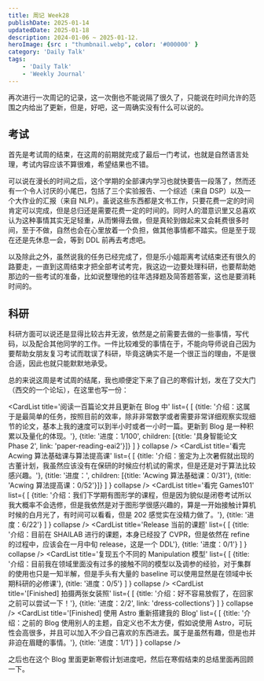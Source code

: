 ```yaml
---
title: 周记 Week28
publishDate: 2025-01-14
updatedDate: 2025-01-18
description: 2024-01-06 ~ 2025-01-12.
heroImage: {src : "thumbnail.webp", color: '#000000' }
category: 'Daily Talk'
tags:
    - 'Daily Talk'
    - 'Weekly Journal'
---
```


再次进行一次周记的记录，这一次倒也不能说隔了很久了，只能说在时间允许的范围之内给出了更新，但是，好吧，这一周确实没有什么可以说的。

## 考试

首先是考试周的结束，在这周的前期就完成了最后一门考试，也就是自然语言处理，考试内容应该不算很难，希望结果也不错。

可以说在漫长的时间之后，这个学期的全部课内学习也就快要告一段落了，然而还有一个令人讨厌的小尾巴，包括了三个实验报告、一个综述（来自 DSP）以及一个大作业的汇报（来自 NLP）。虽说这些东西都是文书工作，只要花费一定的时间肯定可以完成，但是总归还是需要花费一定的时间的。同时人的潜意识里又总喜欢认为这种事情其实无足轻重，从而懒得去做，但是真轮到做起来又会耗费很多时间，至于不做，自然也会在心里放着一个负担，做其他事情都不踏实。但是至于现在还是先休息一会，等到 DDL 前再去考虑吧。

以及除此之外，虽然说我的任务已经完成了，但是乐小姐距离考试结束还有很久的路要走，一直到这周结束才把全部考试考完，我这边一边要处理科研，也要帮助她那边的一些考试的准备，比如说整理他的往年选择题及简答题答案，这也是要消耗时间的。

## 科研

科研方面可以说还是显得比较古井无波，依然是之前需要去做的一些事情，写代码，以及配合其他同学的工作。一件比较难受的事情在于，不能向导师说自己因为要帮助女朋友复习考试而耽误了科研，毕竟这确实不是一个很正当的理由，不是很合适，因此也就只能默默地承受。

总的来说这周是考试周的结尾，我也顺便定下来了自己的寒假计划，发在了交大门（西交的一个论坛），在这里也写一份：

<CardList title='阅读一百篇论文并且更新在 Blog 中' list={
  [
    {title: '介绍：这属于是最简单的任务，按照目前的效率，除非非常数学或者需要非常详细观察实现细节的论文，基本上我的速度可以到半小时或者一小时一篇。更新到 Blog 是一种积累以及量化的体现。'},
    {title: '进度：1/100', children: [{title: '具身智能论文 Phase 2', link: 'paper-reading-eai2'}]}
  ]
} collapse />
<CardList title='看完 Acwing 算法基础课与算法提高课' list={
  [
    {title: '介绍：鉴定为上次暑假就出现的古董计划，我虽然应该没有在保研的时候应付机试的需求，但是还是对于算法比较感兴趣。'},
    {title: '进度：', children: [{title: 'Acwing 算法基础课：0/31'}, {title: 'Acwing 算法提高课：0/52'}]}
  ]
} collapse />
<CardList title='看完 Games101' list={
  [
    {title: '介绍：我们下学期有图形学的课程，但是因为貌似是闭卷考试所以我大概率不会选修，但是我依然是对于图形学很感兴趣的，算是一开始接触计算机时候的白月光了，有时间可以看看，但是 202 感觉实在没精力做了。'},
    {title: '进度：6/22'}
  ]
} collapse />
<CardList title='Release 当前的课题' list={
  [
    {title: '介绍：目前在 SHAILAB 进行的课题，本身已经投了 CVPR，但是依然在 refine 的过程中，应该会在一月中旬 release，这是一个 DDL'},
    {title: '进度：0/1'}
  ]
} collapse />
<CardList title='复现五个不同的 Manipulation 模型' list={
  [
    {title: '介绍：目前我在领域里面没有过多的接触不同的模型以及调参的经验，对于集群的使用也只是一知半解，但是手头有大量的 baseline 可以使用显然是在领域中长期科研的必修课'},
    {title: '进度：0/5'}
  ]
} collapse />
<CardList title='[Finished] 拍摄两张女装照' list={
  [
    {title: '介绍：好不容易放假了，在回家之前可以尝试一下！'},
    {title: '进度：2/2', link: 'dress-collections'}
  ]
} collapse />
<CardList title='[Finished] 使用 Astro 重新搭建我的 Blog' list={
  [
    {title: '介绍：之前的 Blog 使用别人的主题，自定义也不太方便，假如说使用 Astro，可玩性会高很多，并且可以加入不少自己喜欢的东西进去。属于是虽然有趣，但是也并非迫在眉睫的事情。'},
    {title: '进度：1/1'}
  ]
} collapse />

之后也在这个 Blog 里面更新寒假计划进度吧，然后在寒假结束的总结里面再回顾一下。